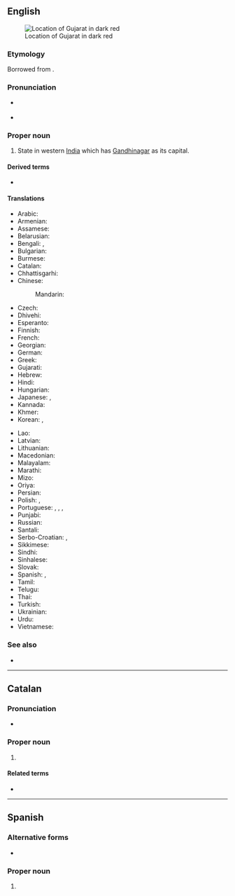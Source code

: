 ==English==
{{wikipedia}}
[[Image:Gujarat in India (disputed hatched).svg|thumb|Location of Gujarat in dark red]]

===Etymology===
Borrowed from {{bor|en|gu|ગુજરાત}}.

===Pronunciation===
* {{a|India}} {{IPA|en|/gʊ.dʒə.ˈɾaːt̪/}}
* {{IPA|en|/ˌɡʊd͡ʒəˈɹɑːt/}}

===Proper noun===
{{en-proper noun}}

# State in western [[India]] which has [[Gandhinagar]] as its capital.

====Derived terms====
* {{l|en|Gujarati}}

====Translations====
{{trans-top|state in India}}
* Arabic: {{t|ar|غُوجَارَات|m|tr=ḡujarāt}}
* Armenian: {{t+|hy|Գուջարաթ|sc=Armn}}
* Assamese: {{t|as|গুজৰাট}}
* Belarusian: {{t|be|Гуджара́т|m}}
* Bengali: {{t|bn|গুজরাট}}, {{t|bn|গুজরাত}}
* Bulgarian: {{t|bg|Гуджара́т|m}}
* Burmese: {{t|my|ဂူဂျရတ်|sc=Mymr}}
* Catalan: {{t|ca|Gujarat|m}}
* Chhattisgarhi: {{t-needed|hne}}
* Chinese:
*: Mandarin: {{t+|cmn|古吉拉特邦|tr=Gǔjílātè-bāng|sc=Hani}}
* Czech: {{t|cs|Gudžarát}}
* Dhivehi: {{t|dv|ގުޖުރާތު|sc=Thaa}}
* Esperanto: {{t|eo|Guĝarato}}
* Finnish: {{t|fi|Gujarat}}
* French: {{t+|fr|Gujarat|m}}
* Georgian: {{t|ka|გუჯარათი|sc=Geor}}
* German: {{t+|de|Gujarat|n}}
* Greek: {{t+|el|Γκουτζαράτ|sc=Grek}}
* Gujarati: {{t+|gu|ગુજરાત}}
* Hebrew: {{t|he|גוג׳אראט}}
* Hindi: {{t+|hi|गुजरात}}
* Hungarian: {{t+|hu|Gudzsarát}}
* Japanese: {{t|ja|グジャラート州|tr=Gujarāto-shū}}, {{t|ja|グジャラート|tr=Gujarāto}}
* Kannada: {{t|kn|ಗುಜರಾತ್|sc=Knda}}
* Khmer: {{t|km|រដ្ឋ​ហ៊្គូយ៉ារ៉ាត|tr=roat guyaarat|sc=Khmr}}
* Korean: {{t|ko|^구자라트 주}}, {{t|ko|^구자라트}}
{{trans-mid}}
* Lao: {{t-needed|lo}}
* Latvian: {{t|lv|Gudžarāta}}
* Lithuanian: {{t|lt|Gudžaratas|m}}
* Macedonian: {{t|mk|Гуџара́т|m}}
* Malayalam: {{t|ml|ഗുജറാത്ത്‌|sc=Mlym}}
* Marathi: {{t|mr|गुजरात}}
* Mizo: {{t-needed|lus}}
* Oriya: {{t|or|ଗୁଜୁରାଟ}}
* Persian: {{t|fa|گجرات|tr=gojarât}}
* Polish: {{t|pl|Gudżarat|m}}, {{t+|pl|Gudźarat|m}}
* Portuguese: {{t|pt|Gujarate|m}}, {{t|pt|Gujerate|m}}, {{t|pt|Guzarate|m}}, {{t|pt|Guzerate|m|f}}
* Punjabi: {{t|pa|ਗੁਜਰਾਤ}}
* Russian: {{t+|ru|Гуджара́т|m}}
* Santali: {{t-needed|sat}}
* Serbo-Croatian: {{t|sh|Гуџарат|m|sc=Cyrl}}, {{t|sh|Gujarat|m}}
* Sikkimese: {{t-needed|sip}}
* Sindhi: {{t-needed|sd}}
* Sinhalese: {{t|si|ගුජරාටය|sc=Sinh}}
* Slovak: {{t|sk|Gudžarát|m}}
* Spanish: {{t|es|Guyarat|m}}, {{t|es|Gujarat|m}}
* Tamil: {{t|ta|குசராத்|sc=Taml}}
* Telugu: {{t+|te|గుజరాత్|sc=Telu}}
* Thai: {{t|th|รัฐคุชราต|tr=rát kútcháraat}}
* Turkish: {{t|tr|Gucerat}}
* Ukrainian: {{t|uk|Гуджарат|sc=Cyrl}}
* Urdu: {{t|ur|گجرات|tr=gujrāt}}
* Vietnamese: {{t|vi|Gujarat}}
{{trans-bottom}}

===See also===
* {{list:states of India/en}}

----

==Catalan==

===Pronunciation===
* {{ca-IPA}}

===Proper noun===
{{ca-proper noun|m}}

# {{place|ca|state|c/India|t=Gujarat}}

====Related terms====
* {{l|ca|gujarati}}

----

==Spanish==
{{wikipedia|lang=es}}

===Alternative forms===
* {{alter|es|Guyarat}}

===Proper noun===
{{es-proper noun|m}}

# {{place|es|state|c/India|t1=Gujarat}}